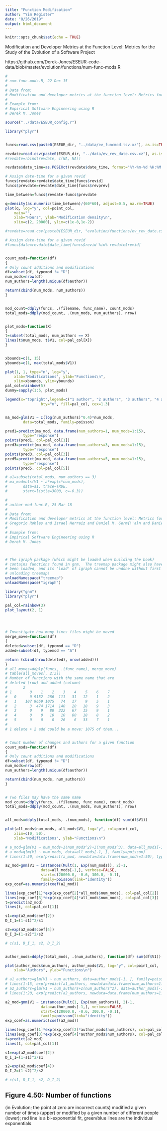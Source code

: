 ```yaml
---
title: "Function Modification"
author: "Yim Register"
date: "8/26/2019"
output: html_document
---
```


```r
knitr::opts_chunk$set(echo = TRUE)
```

Modification and Developer Metrics at the Function Level:
Metrics for the Study of the Evolution of a Software Project

https://github.com/Derek-Jones/ESEUR-code-data/blob/master/evolution/functions/num-func-mods.R

```r
#
# num-func-mods.R, 22 Dec 15
#
# Data from:
# Modification and developer metrics at the function level: Metrics for the study of the evolution of a software project
#
# Example from:
# Empirical Software Engineering using R
# Derek M. Jones

source("../data/ESEUR_config.r")

library("plyr")


funcs=read.csv(paste0(ESEUR_dir, "../data/ev_funcmod.tsv.xz"), as.is=TRUE, sep="\t")

revdate=read.csv(paste0(ESEUR_dir, "../data/ev_rev_date.csv.xz"), as.is=TRUE)
#revdate=rbind(revdate, c(NA, NA))

revdate$date_time=as.POSIXct(revdate$date_time, format="%Y-%m-%d %H:%M:%S")

# Assign date-time for a given revid
funcs$revdate=revdate$date_time[funcs$revid]
funcs$prevdate=revdate$date_time[funcs$revprev]

time_between=funcs$revdate-funcs$prevdate

q=density(as.numeric(time_between)/(60*60), adjust=0.5, na.rm=TRUE)
plot(q, log="y", col=point_col,
	main="",
	xlab="Hours", ylab="Modification density\n",
	xlim=c(2, 20000), ylim=c(1e-8,1e-2))

#revdate=read.csv(paste0(ESEUR_dir, "evolution/functions/ev_rev_date.csv.xz"), as.is=TRUE)

# Assign date-time for a given revid
#funcs$date=revdate$date_time[funcs$revid %in% revdate$revid]


count_mods=function(df)
{
# Only count additions and modifications
df=subset(df, typemod != "D")
num_mods=nrow(df)
num_authors=length(unique(df$author))

return(cbind(num_mods, num_authors))
}


mod_count=ddply(funcs, .(filename, func_name), count_mods)
total_mods=ddply(mod_count, .(num_mods, num_authors), nrow)


plot_mods=function(X)
{
t=subset(total_mods, num_authors == X)
lines(t$num_mods, t$V1, col=pal_col[X])
}


xbounds=c(1, 15)
ybounds=c(1, max(total_mods$V1))

plot(1, 1, type="n", log="y",
	xlab="Modifications", ylab="Functions\n",
	xlim=xbounds, ylim=ybounds)
pal_col=rainbow(5)
dummy=sapply(1:5, plot_mods)

legend(x="topright",legend=c("1 author", "2 authors", "3 authors", "4 authors", "5 authors"),
				bty="n", fill=pal_col, cex=1.3)


ma_mod=glm(V1 ~ I(log(num_authors)^0.4)*num_mods,
		data=total_mods, family=poisson)

pred1=predict(ma_mod, data.frame(num_authors=1, num_mods=1:15),
		type="response")
points(pred1, col=pal_col[1])
pred3=predict(ma_mod, data.frame(num_authors=3, num_mods=1:15),
		type="response")
points(pred3, col=pal_col[3])
pred5=predict(ma_mod, data.frame(num_authors=5, num_mods=1:15),
		type="response")
points(pred5, col=pal_col[5])

# a1=subset(total_mods, num_authors == 3)
# ma_mod=nls(V1 ~ a*exp(c*num_mods),
# 		data=a1, trace=TRUE,
# 		start=list(a=3000, c=-0.3))
```


```r
#
# author-mod-func.R, 25 Mar 18
#
# Data from:
# Modification and developer metrics at the function level: Metrics for the study of the evolution of a software project
# Gregorio Robles and Israel Herraiz and Daniel M. Germ{\'a}n and Daniel Izquierdo-Cort{\'a}zar
#
# Example from:
# Empirical Software Engineering using R
# Derek M. Jones



# The igraph package (which might be loaded when building the book)
# contains functions found in gnm.  The treemap package might also have
# been loaded, and its 'load' of igraph cannot be undone without first
# unloading treemap!
unloadNamespace("treemap")
unloadNamespace("igraph")

library("gnm")
library("plyr")

pal_col=rainbow(3)
plot_layout(2, 1)




# Investigate how many times files might be moved
merge_move=function(df)
{
deleted=subset(df, typemod == "D")
added=subset(df, typemod == "A")

return (cbind(nrow(deleted), nrow(added)))
}
# all_moves=ddply(funcs, .(func_name), merge_move)
# table(all_moves[, 2:3])
# Number of functions with the same name that are
# deleted (row) and added (column)
#       2
# 1        0    1    2    3    4    5    6    7
#   0      0 9152  286  111   31   12    1    2
#   1    107 9659 1075   74   17    9    5    1
#   2      3  474 1714  140   20   18    9    3
#   3      0    9   88  322   67   15    9    1
#   4      0    0   10   10   80   18    8    2
#   5      0    0    0   26    6   33    7    1
#
# 1 delete + 2 add could be a move: 1075 of them...


# Count number of changes and authors for a given function
count_mods=function(df)
{
# Only count additions and modifications
df=subset(df, typemod != "D")
num_mods=nrow(df)
num_authors=length(unique(df$author))

return(cbind(num_mods, num_authors))
}


# Two files may have the same name
mod_count=ddply(funcs, .(filename, func_name), count_mods)
total_mods=ddply(mod_count, .(num_mods, num_authors), nrow)


all_mods=ddply(total_mods, .(num_mods), function(df) sum(df$V1))

plot(all_mods$num_mods, all_mods$V1, log="y", col=point_col,
	xlim=c(0, 50),
	xlab="Modifications", ylab="Functions\n")

# a_mod=glm(V1 ~ num_mods+I(num_mods^2)+I(num_mods^3), data=all_mods[-1, ], family=poisson)
# a_mod=glm(V1 ~ num_mods, data=all_mods[-1, ], family=poisson)
# lines(1:50, exp(predict(a_mod, newdata=data.frame(num_mods=1:50), type="link")), col=pal_col[3])

a2_mod=gnm(V1 ~ instances(Mult(1, Exp(num_mods)), 2)-1,
                data=all_mods[-1,], verbose=FALSE,
                start=c(20000.0, -0.6, 300.0, -0.1),
                family=poisson(link="identity"))
exp_coef=as.numeric(coef(a2_mod))

lines(exp_coef[1]*exp(exp_coef[2]*all_mods$num_mods), col=pal_col[2])
lines(exp_coef[3]*exp(exp_coef[4]*all_mods$num_mods), col=pal_col[3])
t=predict(a2_mod)
lines(t, col=pal_col[1])

s1=exp(a2_mod$coef[2])
D_I_1=(1-s1)^2/s1

s2=exp(a2_mod$coef[4])
D_I_2=(1-s2)^2/s2

# c(s1, D_I_1, s2, D_I_2)


author_mods=ddply(total_mods, .(num_authors), function(df) sum(df$V1))

plot(author_mods$num_authors, author_mods$V1, log="y", col=point_col,
	xlab="Authors", ylab="Functions\n")

# a1_authors=glm(V1 ~ num_authors, data=author_mods[-1, ], family=poisson)
# lines(1:15, exp(predict(a1_authors, newdata=data.frame(num_authors=1:15), type="link")), col=pal_col[1])
# a2_authors=glm(V1 ~ num_authors+I(num_authors^2), data=author_mods[-1, ], family=poisson)
# lines(1:20, exp(predict(a2_authors, newdata=data.frame(num_authors=1:20), type="link")), col=pal_col[2])

a2_mod=gnm(V1 ~ instances(Mult(1, Exp(num_authors)), 2)-1,
                data=author_mods[-1,], verbose=FALSE,
                start=c(20000.0, -0.6, 300.0, -0.1),
                family=poisson(link="identity"))
exp_coef=as.numeric(coef(a2_mod))

lines(exp_coef[1]*exp(exp_coef[2]*author_mods$num_authors), col=pal_col[2])
lines(exp_coef[3]*exp(exp_coef[4]*author_mods$num_authors), col=pal_col[3])
t=predict(a2_mod)
lines(t, col=pal_col[1])

s1=exp(a2_mod$coef[2])
D_I_1=(1-s1)^2/s1

s2=exp(a2_mod$coef[4])
D_I_2=(1-s2)^2/s2

# c(s1, D_I_1, s2, D_I_2)
```

## Figure 4.50: Number of functions 
(in Evolution; the point at zero are incorrect counts) modified a given number of
times (upper) or modified by a given number of different
people (lower); red line is a bi-exponential fit, green/blue
lines are the individual exponentials
